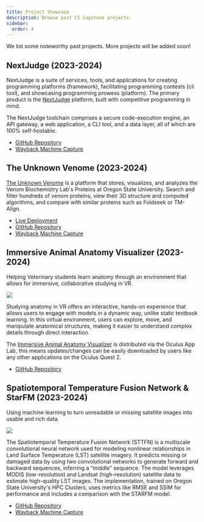 ```yaml
---
title: Project Showcase
description: Browse past CS Capstone projects.
sidebar:
  order: 4
---
```



We list some noteworthy past projects. More projects will be added soon!

## NextJudge (2023-2024)

<Badge text="New Product" variant="note" class="mb-6"/>
<Badge text="Web" variant="success" class="mb-6"/>

NextJudge is a suite of services, tools, and applications for creating programming platforms (framework), facilitating programming contests (cli tool), and showcasing programming prowess (platform). The primary product is the [NextJudge](https://nextjudge.vercel.app/) platform, built with competitive programming in mind.

The NextJudge toolchain comprises a secure code-execution engine, an API gateway, a web application, a CLI tool, and a data layer, all of which are 100% self-hostable.

- [GitHub Repository](https://github.com/NextJudge/NextJudge)
- [Wayback Machine Capture](https://web.archive.org/web/20240925165513/https://nextjudge.vercel.app/)


## The Unknown Venome (2023-2024)

<Badge text="Consultancy" variant="note" class="mb-6"/>
<Badge text="Web" variant="success" class="mb-6"/>
<Badge text="Visualization" variant="success" class="mb-6"/>

[The Unknown Venome](https://web.archive.org/web/20240925171611/https://venom-biochem-lab.github.io/venome-poster/) is a platform that stores, visualizes, and analyzes the Venom Biochemistry Lab's Proteins at Oregon State University. Search and filter hundreds of venom proteins, view their 3D structure and computed algorithms, and compare with similar proteins such as Foldseek or TM-Align.

- [Live Deployment](https://venome.cqls.oregonstate.edu/)
- [GitHub Repository](https://github.com/Venom-Biochem-Lab/venome)
- [Wayback Machine Capture](https://web.archive.org/web/20240925171611/https://venom-biochem-lab.github.io/venome-poster/)

## Immersive Animal Anatomy Visualizer (2023-2024)

<Badge text="Consultancy" variant="note" class="mb-6"/>
<Badge text="AR/VR" variant="success" class="mb-6"/>
<Badge text="Visualization" variant="success" class="mb-6"/>

Helping Veterinary students learn anatomy through an environment that allows for immersive, collaborative studying in VR.

![](../../../assets/2023-immersive-animal-anatomy.jpg)

Studying anatomy in VR offers an interactive, hands-on experience that allows users to engage with models in a dynamic way, unlike static textbook learning. In this virtual environment, users can explore, move, and manipulate anatomical structures, making it easier to understand complex details through direct interaction.

The [Immersive Animal Anatomy Visualizer](https://extended-reality-lab.github.io/) is distributed via the Oculus App Lab, this means updates/changes can be easily downloaded by users like any other applications on the Oculus Quest 2. 

- [GitHub Repository](https://github.com/Extended-reality-Lab/Immersive-Animal-Anatomy)

## Spatiotemporal Temperature Fusion Network & StarFM (2023-2024)

<Badge text="Research" variant="note" class="mb-6"/>
<Badge text="Simulation" variant="success" class="mb-6"/>

Using machine learning to turn unreadable or missing satellite images into usable and rich data.

![](../../../assets/2023-sttfn-osu.png)

The Spatiotemporal Temperature Fusion Network (STTFN) is a multiscale convolutional neural network used for modeling nonlinear relationships in Land Surface Temperature (LST) satellite imagery. It predicts missing or damaged data by using two convolutional networks to generate forward and backward sequences, inferring a “middle” sequence. The model leverages MODIS (low-resolution) and Landsat (high-resolution) satellite data to estimate high-quality LST images. The implementation, trained on Oregon State University's HPC Clusters, uses metrics like RMSE and SSIM for performance and includes a comparison with the STARFM model.

- [GitHub Repository](https://github.com/Todd-C-Goldfarb/STTFN-OSU)
- [Wayback Machine Capture](https://web.archive.org/web/20240925172356/https://todd-c-goldfarb.github.io/STTFN-OSU/)